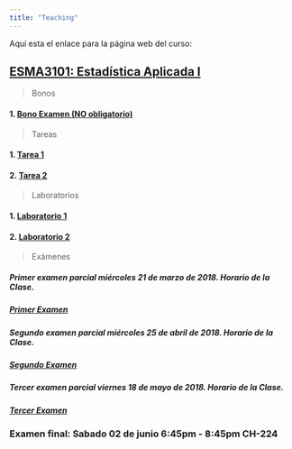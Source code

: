 ```yaml
---
title: "Teaching"
---
```


Aquí esta el enlace para la página web del curso:

## [ESMA3101: Estadística Aplicada I](https://didier-murillo.netlify.com/Contents/)


> Bonos

#### 1.   [Bono Examen (NO obligatorio)](https://didier-murillo.netlify.com/Bono_Examen/)


> Tareas


#### 1.   [Tarea 1](https://didier-murillo.netlify.com/Tarea1/)

#### 2.   [Tarea 2](https://didier-murillo.netlify.com/tarea2/)


> Laboratorios 

#### 1.   [Laboratorio 1](https://didier-murillo.netlify.com/Lab1/)


#### 2.   [Laboratorio 2](https://didier-murillo.netlify.com/Lab2/)


> Exámenes

##### Primer examen parcial miércoles 21 de marzo de 2018. Horario de la Clase. 

##### [Primer Examen](https://didier-murillo.netlify.com/Examen1-ESMA3101.pdf)

##### Segundo examen parcial miércoles 25 de abril de 2018. Horario de la Clase.

##### [Segundo Examen](https://didier-murillo.netlify.com/Examen2-ESMA3101.pdf)

##### Tercer examen parcial viernes 18 de mayo de 2018. Horario de la Clase.

##### [Tercer Examen](https://didier-murillo.netlify.com/Examen3-ESMA3101.pdf)


### Examen final: Sabado 02 de junio  6:45pm - 8:45pm	CH-224








